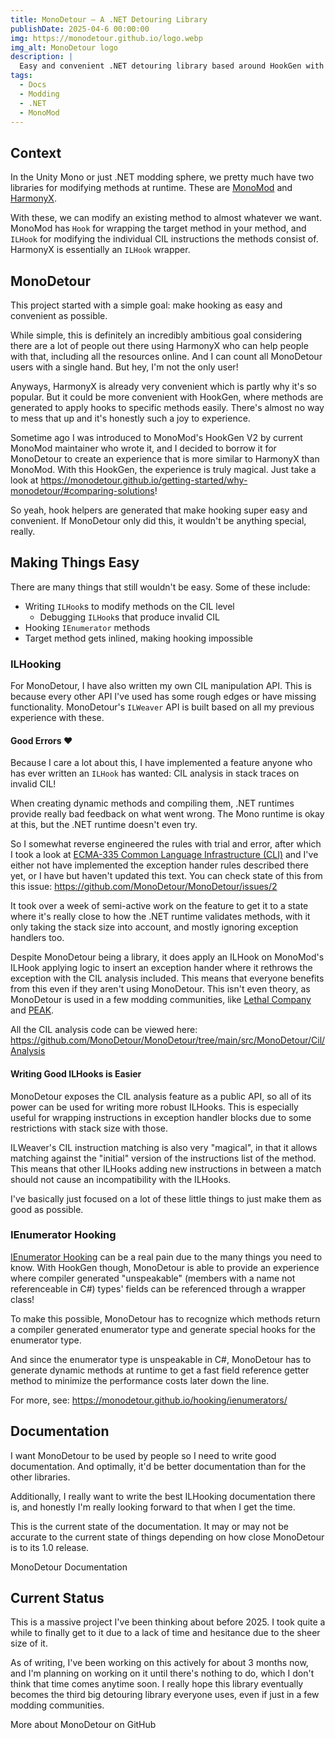 ```yaml
---
title: MonoDetour — A .NET Detouring Library
publishDate: 2025-04-6 00:00:00
img: https://monodetour.github.io/logo.webp
img_alt: MonoDetour logo
description: |
  Easy and convenient .NET detouring library based around HookGen with C# source generators, powered by MonoMod.RuntimeDetour.
tags:
  - Docs
  - Modding
  - .NET
  - MonoMod
---
```


## Context

In the Unity Mono or just .NET modding sphere, we pretty much have two libraries for modifying methods at runtime. These are [MonoMod](https://github.com/MonoMod/MonoMod) and [HarmonyX](https://github.com/BepInEx/HarmonyX).

With these, we can modify an existing method to almost whatever we want. MonoMod has `Hook` for wrapping the target method in your method, and `ILHook` for modifying the individual CIL instructions the methods consist of. HarmonyX is essentially an `ILHook` wrapper.

## MonoDetour

This project started with a simple goal: make hooking as easy and convenient as possible.

While simple, this is definitely an incredibly ambitious goal considering there are a lot of people out there using HarmonyX who can help people with that, including all the resources online. And I can count all MonoDetour users with a single hand. But hey, I'm not the only user!

Anyways, HarmonyX is already very convenient which is partly why it's so popular. But it could be more convenient with HookGen, where methods are generated to apply hooks to specific methods easily. There's almost no way to mess that up and it's honestly such a joy to experience.

Sometime ago I was introduced to MonoMod's HookGen V2 by current MonoMod maintainer who wrote it, and I decided to borrow it for MonoDetour to create an experience that is more similar to HarmonyX than MonoMod. With this HookGen, the experience is truly magical. Just take a look at https://monodetour.github.io/getting-started/why-monodetour/#comparing-solutions!

So yeah, hook helpers are generated that make hooking super easy and convenient. If MonoDetour only did this, it wouldn't be anything special, really.

## Making Things Easy

There are many things that still wouldn't be easy. Some of these include:

- Writing `ILHook`s to modify methods on the CIL level
  - Debugging `ILHook`s that produce invalid CIL
- Hooking `IEnumerator` methods
- Target method gets inlined, making hooking impossible

### ILHooking

For MonoDetour, I have also written my own CIL manipulation API. This is because every other API I've used has some rough edges or have missing functionality. MonoDetour's `ILWeaver` API is built based on all my previous experience with these.

#### Good Errors ♥

Because I care a lot about this, I have implemented a feature anyone who has ever written an `ILHook` has wanted: CIL analysis in stack traces on invalid CIL!

When creating dynamic methods and compiling them, .NET runtimes provide really bad feedback on what went wrong. The Mono runtime is okay at this, but the .NET runtime doesn't even try.

So I somewhat reverse engineered the rules with trial and error, after which I took a look at [ECMA-335 Common Language Infrastructure (CLI)](https://ecma-international.org/publications-and-standards/standards/ecma-335/) and I've either not have implemented the exception hander rules described there yet, or I have but haven't updated this text. You can check state of this from this issue: https://github.com/MonoDetour/MonoDetour/issues/2

It took over a week of semi-active work on the feature to get it to a state where it's really close to how the .NET runtime validates methods, with it only taking the stack size into account, and mostly ignoring exception handlers too.

Despite MonoDetour being a library, it does apply an ILHook on MonoMod's ILHook applying logic to insert an exception hander where it rethrows the exception with the CIL analysis included. This means that everyone benefits from this even if they aren't using MonoDetour. This isn't even theory, as MonoDetour is used in a few modding communities, like [Lethal Company](https://thunderstore.io/c/lethal-company/) and [PEAK](https://thunderstore.io/c/peak/).

All the CIL analysis code can be viewed here: https://github.com/MonoDetour/MonoDetour/tree/main/src/MonoDetour/Cil/Analysis

#### Writing Good ILHooks is Easier

MonoDetour exposes the CIL analysis feature as a public API, so all of its power can be used for writing more robust ILHooks. This is especially useful for wrapping instructions in exception handler blocks due to some restrictions with stack size with those.

ILWeaver's CIL instruction matching is also very "magical", in that it allows matching against the "initial" version of the instructions list of the method. This means that other ILHooks adding new instructions in between a match should not cause an incompatibility with the ILHooks.

I've basically just focused on a lot of these little things to just make them as good as possible.

### IEnumerator Hooking

[IEnumerator Hooking](https://monodetour.github.io/hooking/ienumerators/) can be a real pain due to the many things you need to know. With HookGen though, MonoDetour is able to provide an experience where compiler generated "unspeakable" (members with a name not referenceable in C#) types' fields can be referenced through a wrapper class!

To make this possible, MonoDetour has to recognize which methods return a compiler generated enumerator type and generate special hooks for the enumerator type.

And since the enumerator type is unspeakable in C#, MonoDetour has to generate dynamic methods at runtime to get a fast field reference getter method to minimize the performance costs later down the line.

For more, see: https://monodetour.github.io/hooking/ienumerators/

## Documentation

I want MonoDetour to be used by people so I need to write good documentation. And optimally, it'd be better documentation than for the other libraries.

Additionally, I really want to write the best ILHooking documentation there is, and honestly I'm really looking forward to that when I get the time.

This is the current state of the documentation. It may or may not be accurate to the current state of things depending on how close MonoDetour is to its 1.0 release.

<CallToAction href="https://monodetour.github.io/">
  MonoDetour Documentation
  <Icon icon="arrow-right" size="1.2em" />
</CallToAction>

## Current Status

This is a massive project I've been thinking about before 2025. I took quite a while to finally get to it due to a lack of time and hesitance due to the sheer size of it.

As of writing, I've been working on this actively for about 3 months now, and I'm planning on working on it until there's nothing to do, which I don't think that time comes anytime soon. I really hope this library eventually becomes the third big detouring library everyone uses, even if just in a few modding communities.

<CallToAction href="https://github.com/MonoDetour/MonoDetour">
  More about MonoDetour on GitHub
  <Icon icon="arrow-right" size="1.2em" />
</CallToAction>
